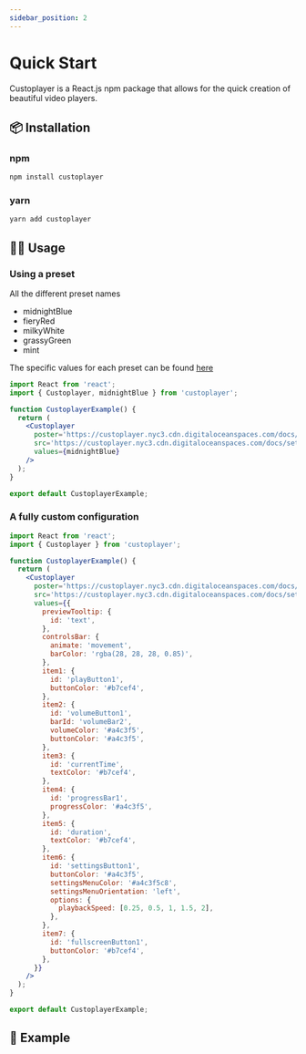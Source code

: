 ```yaml
---
sidebar_position: 2
---
```



# Quick Start

Custoplayer is a React.js npm package that allows for the quick creation of beautiful video players.

## 📦 Installation

### npm

```bash
npm install custoplayer
```

### yarn

```bash
yarn add custoplayer
```

## 🧑‍💻 Usage

### Using a preset

All the different preset names

- midnightBlue
- fieryRed
- milkyWhite
- grassyGreen
- mint

The specific values for each preset can be found [here](https://github.com/Etesam913/Custoplayer/blob/main/packages/custoplayer/src/lib/presets.tsx)

```jsx
import React from 'react';
import { Custoplayer, midnightBlue } from 'custoplayer';

function CustoplayerExample() {
  return (
    <Custoplayer
      poster='https://custoplayer.nyc3.cdn.digitaloceanspaces.com/docs/custoplayer-demo-poster.png'
      src='https://custoplayer.nyc3.cdn.digitaloceanspaces.com/docs/setting-up-video-qualities/custoplayer-demo-1080.mp4'
      values={midnightBlue}
    />
  );
}

export default CustoplayerExample;
```

### A fully custom configuration

```jsx
import React from 'react';
import { Custoplayer } from 'custoplayer';

function CustoplayerExample() {
  return (
    <Custoplayer
      poster='https://custoplayer.nyc3.cdn.digitaloceanspaces.com/docs/custoplayer-demo-poster.png'
      src='https://custoplayer.nyc3.cdn.digitaloceanspaces.com/docs/setting-up-video-qualities/custoplayer-demo-1080.mp4'
      values={{
        previewTooltip: {
          id: 'text',
        },
        controlsBar: {
          animate: 'movement',
          barColor: 'rgba(28, 28, 28, 0.85)',
        },
        item1: {
          id: 'playButton1',
          buttonColor: '#b7cef4',
        },
        item2: {
          id: 'volumeButton1',
          barId: 'volumeBar2',
          volumeColor: '#a4c3f5',
          buttonColor: '#a4c3f5',
        },
        item3: {
          id: 'currentTime',
          textColor: '#b7cef4',
        },
        item4: {
          id: 'progressBar1',
          progressColor: '#a4c3f5',
        },
        item5: {
          id: 'duration',
          textColor: '#b7cef4',
        },
        item6: {
          id: 'settingsButton1',
          buttonColor: '#a4c3f5',
          settingsMenuColor: '#a4c3f5c8',
          settingsMenuOrientation: 'left',
          options: {
            playbackSpeed: [0.25, 0.5, 1, 1.5, 2],
          },
        },
        item7: {
          id: 'fullscreenButton1',
          buttonColor: '#b7cef4',
        },
      }}
    />
  );
}

export default CustoplayerExample;
```

## 🎥 Example

<CustoplayerExample />
